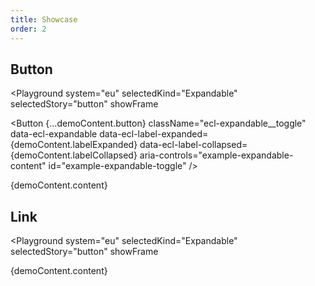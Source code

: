 ```yaml
---
title: Showcase
order: 2
---
```




## Button

<Playground
  system="eu"
  selectedKind="Expandable"
  selectedStory="button"
  showFrame
>
  <Button
    {...demoContent.button}
    className="ecl-expandable__toggle"
    data-ecl-expandable
    data-ecl-label-expanded={demoContent.labelExpanded}
    data-ecl-label-collapsed={demoContent.labelCollapsed}
    aria-controls="example-expandable-content"
    id="example-expandable-toggle"
  />
  <p
    className="ecl-expandable__content ecl-u-type-paragraph-m"
    id="example-expandable-content"
    aria-labelledby="example-expandable-toggle"
    aria-hidden="true"
  >
    {demoContent.content}
  </p>
</Playground>

## Link

<Playground
  system="eu"
  selectedKind="Expandable"
  selectedStory="button"
  showFrame
>
  <Link
    {...demoContent.link}
    className="ecl-expandable__toggle"
    data-ecl-expandable
    data-ecl-label-expanded={demoContent.labelExpanded}
    data-ecl-label-collapsed={demoContent.labelCollapsed}
    aria-controls="example-expandable-content2"
    id="example-expandable-toggle2"
  />
  <p
    className="ecl-expandable__content ecl-u-type-paragraph-m"
    id="example-expandable-content2"
    aria-labelledby="example-expandable-toggle2"
    aria-hidden="true"
  >
    {demoContent.content}
  </p>
</Playground>
